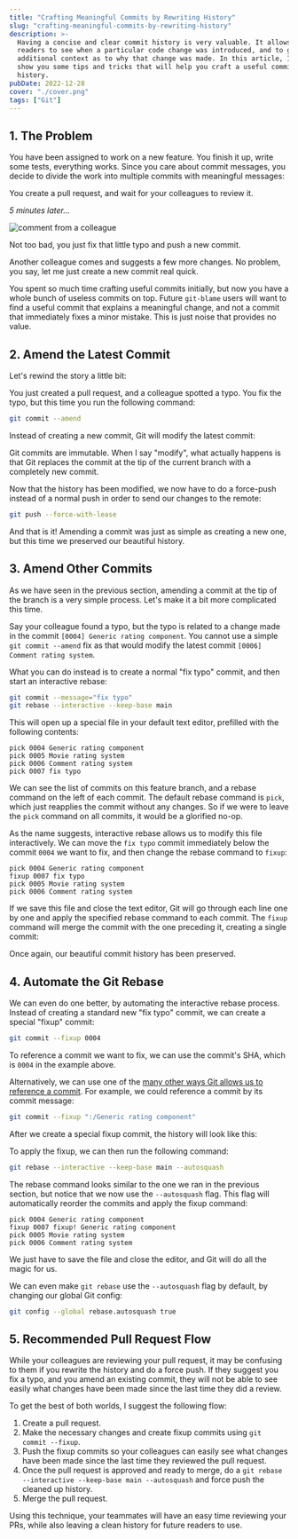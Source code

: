 ```yaml
---
title: "Crafting Meaningful Commits by Rewriting History"
slug: "crafting-meaningful-commits-by-rewriting-history"
description: >-
  Having a concise and clear commit history is very valuable. It allows future
  readers to see when a particular code change was introduced, and to get an
  additional context as to why that change was made. In this article, I will
  show you some tips and tricks that will help you craft a useful commit
  history.
pubDate: 2022-12-28
cover: "./cover.png"
tags: ["Git"]
---
```




## 1. The Problem

You have been assigned to work on a new feature.
You finish it up, write some tests, everything works.
Since you care about commit messages, you decide to divide the work
into multiple commits with meaningful messages:

<Diagram svg={initialGitHistory} />

You create a pull request, and wait for your colleagues to review it.

_5 minutes later..._

![comment from a colleague](./pr-comment.png)

Not too bad, you just fix that little typo and push a new commit.

<Diagram svg={crFixesCommit} />

Another colleague comes and suggests a few more changes.
No problem, you say, let me just create a new commit real quick.

<Diagram svg={moreCrFixesCommit} />

You spent so much time crafting useful commits initially,
but now you have a whole bunch of useless commits on top.
Future `git-blame` users will want to find a useful commit that explains a meaningful change,
and not a commit that immediately fixes a minor mistake.
This is just noise that provides no value.

## 2. Amend the Latest Commit

Let's rewind the story a little bit:

<Diagram svg={initialGitHistory} />

You just created a pull request, and a colleague spotted a typo.
You fix the typo, but this time you run the following command:

```bash
git commit --amend
```

Instead of creating a new commit, Git will modify the latest commit:

<Diagram svg={gitAmend} />

<Alert kind="note">
  Git commits are immutable. When I say "modify", what actually happens is that
  Git replaces the commit at the tip of the current branch with a completely new
  commit.
</Alert>

Now that the history has been modified,
we now have to do a force-push instead of a normal push
in order to send our changes to the remote:

```bash
git push --force-with-lease
```

And that is it!
Amending a commit was just as simple as creating a new one,
but this time we preserved our beautiful history.

## 3. Amend Other Commits

As we have seen in the previous section,
amending a commit at the tip of the branch is a very simple process.
Let's make it a bit more complicated this time.

<Diagram svg={initialGitHistory} />

Say your colleague found a typo, but the typo is related to a change
made in the commit `[0004] Generic rating component`.
You cannot use a simple `git commit --amend` fix as that would modify the latest
commit `[0006] Comment rating system`.

What you can do instead is to create a normal "fix typo" commit,
and then start an interactive rebase:

```bash
git commit --message="fix typo"
git rebase --interactive --keep-base main
```

This will open up a special file in your default text editor, prefilled with
the following contents:

```git-rebase
pick 0004 Generic rating component
pick 0005 Movie rating system
pick 0006 Comment rating system
pick 0007 fix typo
```

We can see the list of commits on this feature branch, and a rebase command on
the left of each commit.
The default rebase command is `pick`, which just reapplies the commit without
any changes.
So if we were to leave the `pick` command on all commits, it would be a
glorified no-op.

As the name suggests, interactive rebase allows us to modify this file interactively.
We can move the `fix typo` commit immediately below the commit `0004` we want to fix,
and then change the rebase command to `fixup`:

```git-rebase
pick 0004 Generic rating component
fixup 0007 fix typo
pick 0005 Movie rating system
pick 0006 Comment rating system
```

If we save this file and close the text editor, Git will go through each line one by one
and apply the specified rebase command to each commit.
The `fixup` command will merge the commit with the one preceding it,
creating a single commit:

<Diagram svg={gitRebase} />

Once again, our beautiful commit history has been preserved.

## 4. Automate the Git Rebase

We can even do one better, by automating the interactive rebase process.
Instead of creating a standard new "fix typo" commit, we can create a special
"fixup" commit:

```bash
git commit --fixup 0004
```

To reference a commit we want to fix, we can use the commit's SHA,
which is `0004` in the example above.

Alternatively, we can use one of the
[many other ways Git allows us to reference a commit](https://git-scm.com/docs/gitrevisions).
For example, we could reference a commit by its commit message:

```bash
git commit --fixup ":/Generic rating component"
```

After we create a special fixup commit, the history will look like this:

<Diagram svg={fixupCommit} />

To apply the fixup, we can then run the following command:

```bash
git rebase --interactive --keep-base main --autosquash
```

The rebase command looks similar to the one we ran in the previous section,
but notice that we now use the `--autosquash` flag.
This flag will automatically reorder the commits and apply the fixup command:

```git-rebase
pick 0004 Generic rating component
fixup 0007 fixup! Generic rating component
pick 0005 Movie rating system
pick 0006 Comment rating system
```

We just have to save the file and close the editor, and Git will do all the magic for us.

We can even make `git rebase` use the `--autosquash` flag by default, by changing our global Git config:

```bash
git config --global rebase.autosquash true
```

## 5. Recommended Pull Request Flow

While your colleagues are reviewing your pull request,
it may be confusing to them if you rewrite the history and do a force push.
If they suggest you fix a typo, and you amend an existing commit,
they will not be able to see easily what changes have been made since the last time
they did a review.

To get the best of both worlds, I suggest the following flow:

1. Create a pull request.
2. Make the necessary changes and create fixup commits using `git commit --fixup`.
3. Push the fixup commits so your colleagues can easily see what changes
   have been made since the last time they reviewed the pull request.
4. Once the pull request is approved and ready to merge,
   do a `git rebase --interactive --keep-base main --autosquash`
   and force push the cleaned up history.
5. Merge the pull request.

Using this technique, your teammates will have an easy time reviewing your PRs,
while also leaving a clean history for future readers to use.

<CcBySaLicense />
